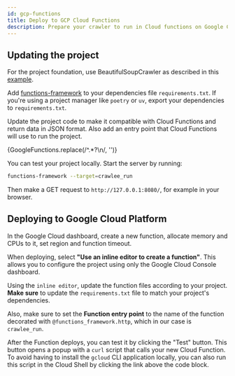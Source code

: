 ```yaml
---
id: gcp-functions
title: Deploy to GCP Cloud Functions
description: Prepare your crawler to run in Cloud functions on Google Cloud Platform
---
```





## Updating the project

For the project foundation, use <ApiLink to="class/BeautifulSoupCrawler">BeautifulSoupCrawler</ApiLink> as described in this [example](../examples/beautifulsoup-crawler).

Add [functions-framework](https://pypi.org/project/functions-framework/) to your dependencies file `requirements.txt`. If you're using a project manager like `poetry` or `uv`, export your dependencies to `requirements.txt`.

Update the project code to make it compatible with Cloud Functions and return data in JSON format. Also add an entry point that Cloud Functions will use to run the project.

<CodeBlock className="language-python">
    {GoogleFunctions.replace(/^.*?\n/, '')}
</CodeBlock>

You can test your project locally. Start the server by running:

```bash
functions-framework --target=crawlee_run
```

Then make a GET request to `http://127.0.0.1:8080/`, for example in your browser.

## Deploying to Google Cloud Platform

In the Google Cloud dashboard, create a new function, allocate memory and CPUs to it, set region and function timeout.

When deploying, select **"Use an inline editor to create a function"**. This allows you to configure the project using only the Google Cloud Console dashboard.

Using the `inline editor`, update the function files according to your project. **Make sure** to update the `requirements.txt` file to match your project's dependencies.

Also, make sure to set the **Function entry point** to the name of the function decorated with `@functions_framework.http`, which in our case is `crawlee_run`.

After the Function deploys, you can test it by clicking the "Test" button. This button opens a popup with a `curl` script that calls your new Cloud Function. To avoid having to install the `gcloud` CLI application locally, you can also run this script in the Cloud Shell by clicking the link above the code block.
